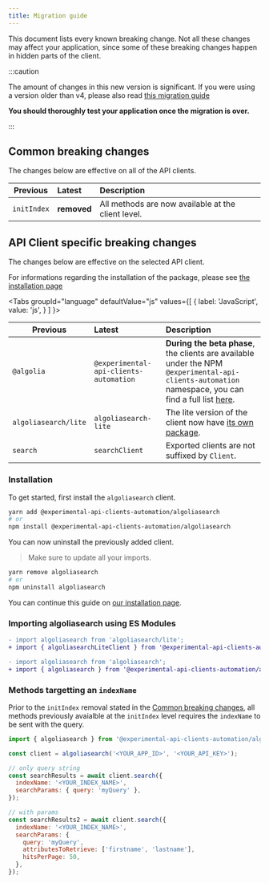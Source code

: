 ```yaml
---
title: Migration guide
---
```



This document lists every known breaking change. Not all these changes may affect your application, since some of these breaking changes happen in hidden parts of the client.

:::caution

The amount of changes in this new version is significant. If you were using a version older than v4, please also read [this migration guide](https://www.algolia.com/doc/api-client/getting-started/upgrade-guides/javascript/)

**You should thoroughly test your application once the migration is over.**

:::

## Common breaking changes

The changes below are effective on all of the API clients.

| Previous    | Latest      | Description                                        |
| ----------- | :---------- | :------------------------------------------------- |
| `initIndex` | **removed** | All methods are now available at the client level. |

## API Client specific breaking changes

The changes below are effective on the selected API client.

For informations regarding the installation of the package, please see [the installation page](/docs/api-clients/installation)

<Tabs
  groupId="language"
  defaultValue="js"
  values={[
    { label: 'JavaScript', value: 'js', }
  ]
}>
<TabItem value="js">

| Previous             | Latest                                 | Description                                                                                                                                                                                                          |
| -------------------- | :------------------------------------- | :------------------------------------------------------------------------------------------------------------------------------------------------------------------------------------------------------------------- |
| `@algolia`           | `@experimental-api-clients-automation` | **During the beta phase**, the clients are available under the NPM `@experimental-api-clients-automation` namespace, you can find a full list [here](https://www.npmjs.com/org/experimental-api-clients-automation). |
| `algoliasearch/lite` | `algoliasearch-lite`                   | The lite version of the client now have [its own package](https://www.npmjs.com/package/@experimental-api-clients-automation/algoliasearch-lite).                                                                    |
| `search`             | `searchClient`                         | Exported clients are not suffixed by `Client`.                                                                                                                                                                       |

### Installation

To get started, first install the `algoliasearch` client.

```bash
yarn add @experimental-api-clients-automation/algoliasearch
# or
npm install @experimental-api-clients-automation/algoliasearch
```

You can now uninstall the previously added client.

> Make sure to update all your imports.

```bash
yarn remove algoliasearch
# or
npm uninstall algoliasearch
```

You can continue this guide on [our installation page](/docs/api-clients/installation).

### Importing algoliasearch using ES Modules

```diff
- import algoliasearch from 'algoliasearch/lite';
+ import { algoliasearchLiteClient } from '@experimental-api-clients-automation/algoliasearch-lite';

- import algoliasearch from 'algoliasearch';
+ import { algoliasearch } from '@experimental-api-clients-automation/algoliasearch';
```

### Methods targetting an `indexName`

Prior to the `initIndex` removal stated in the [Common breaking changes](#common-breaking-changes), all methods previously avaialble at the `initIndex` level requires the `indexName` to be sent with the query.

```js
import { algoliasearch } from '@experimental-api-clients-automation/algoliasearch';

const client = algoliasearch('<YOUR_APP_ID>', '<YOUR_API_KEY>');

// only query string
const searchResults = await client.search({
  indexName: '<YOUR_INDEX_NAME>',
  searchParams: { query: 'myQuery' },
});

// with params
const searchResults2 = await client.search({
  indexName: '<YOUR_INDEX_NAME>',
  searchParams: {
    query: 'myQuery',
    attributesToRetrieve: ['firstname', 'lastname'],
    hitsPerPage: 50,
  },
});
```

</TabItem>
</Tabs>
